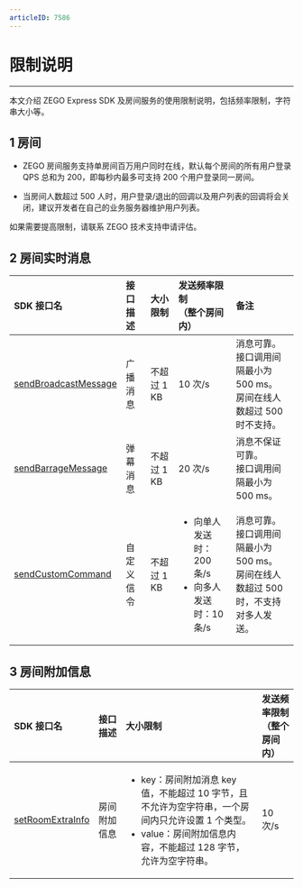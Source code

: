 ```yaml
---
articleID: 7586
---
```

<style>
table th:nth-of-type(1) { min-width: 120px; width: 20%; }
table th:nth-of-type(2) { min-width: 120px; width: 15%; }

table {width: 100%;}
</style>


# 限制说明
---

本文介绍 ZEGO Express SDK 及房间服务的使用限制说明，包括频率限制，字符串大小等。

## 1 房间

- ZEGO 房间服务支持单房间百万用户同时在线，默认每个房间的所有用户登录 QPS 总和为 200，即每秒内最多可支持 200 个用户登录同一房间。

- 当房间人数超过 500 人时，用户登录/退出的回调以及用户列表的回调将会关闭，建议开发者在自己的业务服务器维护用户列表。

<div class="mk-hint">

如果需要提高限制，请联系 ZEGO 技术支持申请评估。   
</div>



## 2 房间实时消息

| SDK 接口名 |接口描述     | 大小限制 | 发送频率限制<br>（整个房间内）<br/>  | 备注|
| :---------- | :--------- | :----------- | :-------- | :-- |
| [sendBroadcastMessage](@sendBroadcastMessage) |广播消息     | 不超过 1 KB                                    |  10 次/s  | 消息可靠。<br/>接口调用间隔最小为 500 ms。<br/>房间在线人数超过 500 时不支持。 |
| [sendBarrageMessage](@sendBarrageMessage) | 弹幕消息   | 不超过 1 KB | 20 次/s | 消息不保证可靠。<br/>接口调用间隔最小为 500 ms。 |
| [sendCustomCommand](@sendCustomCommand) |  自定义信令  | 不超过 1 KB                                       | <ul><li>向单人发送时：200 条/s</li><li>向多人发送时：10 条/s</li></ul> | 消息可靠。<br/>接口调用间隔最小为 500 ms。<br/>房间在线人数超过 500 时，不支持对多人发送。 |

## 3 房间附加信息

| SDK 接口名 |接口描述     | 大小限制  | 发送频率限制<br>（整个房间内）<br/> |
| :------ | :----- | :----------- | :------- |
| [setRoomExtraInfo](@setRoomExtraInfo) | 房间附加信息 | <ul><li> key：房间附加消息 key 值，不能超过 10 字节，且不允许为空字符串，一个房间内只允许设置 1 个类型。</li><li>value：房间附加信息内容，不能超过 128 字节，允许为空字符串。</li></ul> | 10 次/s |
